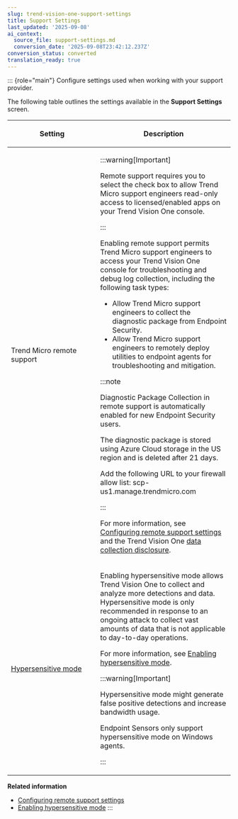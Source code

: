 ```yaml
---
slug: trend-vision-one-support-settings
title: Support Settings
last_updated: '2025-09-08'
ai_context:
  source_file: support-settings.md
  conversion_date: '2025-09-08T23:42:12.237Z'
conversion_status: converted
translation_ready: true
---
```


::: {role="main"}
Configure settings used when working with your support provider.

The following table outlines the settings available in the **Support Settings** screen.

<table>
<colgroup>
<col style="width: 40%" />
<col style="width: 60%" />
</colgroup>
<thead>
<tr>
<th><p>Setting</p></th>
<th><p>Description</p></th>
</tr>
</thead>
<tbody>
<tr>
<td><p>Trend Micro remote support</p></td>
<td>

:::warning[Important]

<p>Remote support requires you to select the check box to allow Trend Micro support engineers read-only access to licensed/enabled apps on your Trend Vision One console.</p>


:::


<p>Enabling remote support permits Trend Micro support engineers to access your Trend Vision One console for troubleshooting and debug log collection, including the following task types:</p>
<ul>
<li>Allow Trend Micro support engineers to collect the diagnostic package from Endpoint Security.</li>
<li>Allow Trend Micro support engineers to remotely deploy utilities to endpoint agents for troubleshooting and mitigation.</li>
</ul>


:::note

<p>Diagnostic Package Collection in remote support is automatically enabled for new Endpoint Security users.</p>
<p>The diagnostic package is stored using Azure Cloud storage in the US region and is deleted after 21 days.</p>
<p>Add the following URL to your firewall allow list: scp-us1.manage.trendmicro.com</p>


:::


<p>For more information, see <a href="trend-vision-one-configuring-remote-support">Configuring remote support settings</a> and the Trend Vision One <a href="https://success.trendmicro.com/dcx/s/solution/000297795?language=en_US">data collection disclosure</a>.</p></td>
</tr>
<tr>
<td><p><a href="trend-vision-one-enabling-hypersensitive-mode">Hypersensitive mode</a></p></td>
<td><p>Enabling hypersensitive mode allows Trend Vision One to collect and analyze more detections and data. Hypersensitive mode is only recommended in response to an ongoing attack to collect vast amounts of data that is not applicable to day-to-day operations.</p>
<p>For more information, see <a href="trend-vision-one-enabling-hypersensitive-mode">Enabling hypersensitive mode</a>.</p>


:::warning[Important]

<p>Hypersensitive mode might generate false positive detections and increase bandwidth usage.</p>
<p>Endpoint Sensors only support hypersensitive mode on Windows agents.</p>


:::

</td>
</tr>
</tbody>
</table>

**Related information**

- [Configuring remote support settings](configuring-remote-support.md "Allow Trend Micro support engineers to execute remote support tasks in your Trend Vision One console.")
- [Enabling hypersensitive mode](enabling-hypersensitive-mode.md "Allows Trend Vision One to collect and analyze more detections and data.")
:::
